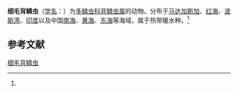 {{Speciesbox
| name = 细毛背鳞虫
| status = 
| status_system = 
| image = 
| genus = Lepidonotus
| species = tenuisetosus
| authority = (Gravier, 1901)<ref name='id10431'>{{cite web| url =http://www.bioinfo.cn/db05/BjdwSpecies.php?action=view&id=10431| title =细毛背鳞虫| work =《中国动物物种编目数据库》| publisher =中国科学院微生物研究所| author =中国科学院动物研究所| accessdate =2009-04-16| deadurl =yes| archiveurl =https://web.archive.org/web/20160305042745/http://www.bioinfo.cn/db05/BjdwSpecies.php?action=view&id=10431| archivedate =2016-03-05}}</ref>
}}

'''细毛背鳞虫'''（[[学名|学名]]：{{lang|la|''Lepidonotus tenuisetosus''}}）为[[多鳞虫科|多鳞虫科]][[背鳞虫属|背鳞虫属]]的动物。分布于[[马达加斯加|马达加斯加]]、[[红海|红海]]、[[波斯湾|波斯湾]]、[[印度|印度]]以及中国[[南海|南海]]、[[黄海|黄海]]、[[东海|东海]]等海域，属于热带暖水种。<ref name='id10431'/>

== 参考文献 ==
{{reflist}}

{{Wikispecies|Lepidonotus tenuisetosus}}
{{Taxonbar|from=Q2360134}}

[[Category:背鳞虫属|细毛背鳞虫]]


{{环节动物小作品}}